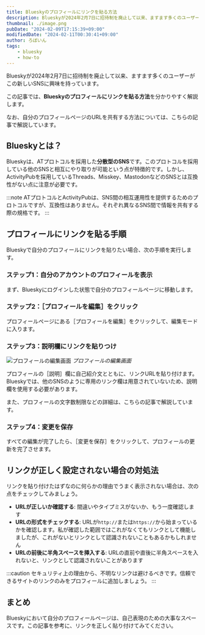 ```yaml
---
title: Blueskyのプロフィールにリンクを貼る方法
description: Blueskyが2024年2月7日に招待制を廃止して以来、ますます多くのユーザーがこの新しいSNSに興味を持っています。この記事では、Blueskyのプロフィールにリンクを貼る方法を分かりやすく解説します。
thumbnail: ./image.png
pubDate: "2024-02-09T17:15:39+09:00"
modifiedDate: "2024-02-11T00:30:41+09:00"
author: ろぼいん
tags:
    - bluesky
    - how-to
---
```



Blueskyが2024年2月7日に招待制を廃止して以来、ますます多くのユーザーがこの新しいSNSに興味を持っています。

この記事では、**Blueskyのプロフィールにリンクを貼る方法**を分かりやすく解説します。

なお、自分のプロフィールページのURLを共有する方法については、こちらの記事で解説しています。

<ArticleCard link="/article/2024/02/09/how-to-share-your-bluesky-profile-link/" />

## Blueskyとは？

Blueskyは、ATプロトコルを採用した**分散型のSNS**です。このプロトコルを採用している他のSNSと相互にやり取りが可能という点が特徴的です。しかし、ActivityPubを採用しているThreads、Misskey、MastodonなどのSNSとは互換性がない点に注意が必要です。

:::note
ATプロトコルとActivityPubは、SNS間の相互運用性を提供するためのプロトコルですが、互換性はありません。それぞれ異なるSNS間で情報を共有する際の規格です。
:::

## プロフィールにリンクを貼る手順

Blueskyで自分のプロフィールにリンクを貼りたい場合、次の手順を実行します。

### ステップ1：自分のアカウントのプロフィールを表示

まず、Blueskyにログインした状態で自分のプロフィールページに移動します。

### ステップ2：［プロフィールを編集］をクリック

プロフィールページにある［プロフィールを編集］をクリックして、編集モードに入ります。

### ステップ3：説明欄にリンクを貼りつけ

![プロフィールの編集画面](./image.png)
*プロフィールの編集画面*

プロフィールの［説明］欄に自己紹介文とともに、リンクURLを貼り付けます。Blueskyでは、他のSNSのように専用のリンク欄は用意されていないため、説明欄を使用する必要があります。

また、プロフィールの文字数制限などの詳細は、こちらの記事で解説しています。

<ArticleCard link="/article/2024/02/11/complete-guide-bluesky-profile-text-image-size/" />

### ステップ4：変更を保存

すべての編集が完了したら、［変更を保存］をクリックして、プロフィールの更新を完了させます。

## リンクが正しく設定されない場合の対処法

リンクを貼り付けたはずなのに何らかの理由でうまく表示されない場合は、次の点をチェックしてみましょう。

- **URLが正しいか確認する**: 間違いやタイプミスがないか、もう一度確認します
- **URLの形式をチェックする**: URLが`http://`または`https://`から始まっているかを確認します。私が確認した範囲ではこれがなくてもリンクとして機能しましたが、これがないとリンクとして認識されないこともあるかもしれません
- **URLの前後に半角スペースを挿入する**: URLの直前や直後に半角スペースを入れないと、リンクとして認識されないことがあります

:::caution
セキュリティ上の理由から、不明なリンクは避けるべきです。信頼できるサイトのリンクのみをプロフィールに追加しましょう。
:::

## まとめ

Blueskyにおいて自分のプロフィールページは、自己表現のための大事なスペースです。この記事を参考に、リンクを正しく貼り付けてみてください。
